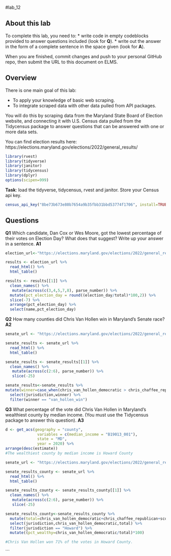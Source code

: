 #lab_12

## About this lab

To complete this lab, you need to:
* write code in empty codeblocks provided to answer questions included (look for **Q**).
* write out the answer in the form of a complete sentence in the space given (look for **A**).

When you are finished, commit changes and push to your personal GitHub repo, then submit the URL to this document on ELMS.

## Overview

There is one main goal of this lab:

* To apply your knowledge of basic web scraping.
* To integrate scraped data with other data pulled from API packages.

You will do this by scraping data from the Maryland State Board of Election website, and connecting it with U.S. Census data pulled from the Tidycensus package to answer questions that can be answered with one or more data sets. 

You can find election results here: https://elections.maryland.gov/elections/2022/general_results/

```r
library(rvest)
library(tidyverse)
library(janitor)
library(tidycensus)
library(dplyr)
options(scipen=999)
```

**Task**: load the tidyverse, tidycensus, rvest and janitor.  Store your Census api key.
```r
census_api_key("8be73b673e80b7654a9b35fbb31bbd53774f1706", install=TRUE, overwrite=TRUE)
```
## Questions

**Q1** Which candidate, Dan Cox or Wes Moore, got the lowest percentage of their votes on Election Day? What does that suggest? Write up your answer in a sentence. 
**A1**
```r
election_url<-"https://elections.maryland.gov/elections/2022/general_results/gen_results_2022_1.html"

results <- election_url %>%
  read_html() %>%
  html_table()

results <- results[[1]] %>%
  clean_names() %>%
   mutate(across(c(3,4,5,7,8), parse_number)) %>% 
  mutate(pct_election_day = round((election_day/total)*100,2)) %>% 
  slice(-7) %>% 
  arrange(pct_election_day) %>% 
  select(name,pct_election_day)
```

**Q2** How many counties did Chris Van Hollen win in Maryland's Senate race? 
**A2** 
```r
senate_url <- "https://elections.maryland.gov/elections/2022/general_results/gen_detail_results_2022_4_1.html"

senate_results <- senate_url %>%
  read_html() %>%
  html_table()

senate_results <- senate_results[[1]] %>%
  clean_names() %>%
   mutate(across(c(2:6), parse_number)) %>% 
   slice(-25) 

senate_results<-senate_results %>% 
mutate(winner=case_when(chris_van_hollen_democratic > chris_chaffee_republican ~ "van_hollen_win", chris_chaffee_republican > chris_van_hollen_democratic ~ "chaffee_win")) %>% 
  select(jurisdiction,winner) %>% 
  filter(winner == "van_hollen_win")
```

**Q3** What percentage of the vote did Chris Van Hollen in Maryland's wealthiest county by median income. (You must use the Tidycensus package to answer this question).
**A3** 
```r
d <- get_acs(geography = "county",
              variables = c(median_income = "B19013_001"),
              state = "MD",
              year = 2020) %>% 
arrange(desc(estimate)) 
#The wealthiest county by median income is Howard County

senate_url <- "https://elections.maryland.gov/elections/2022/general_results/gen_detail_results_2022_4_1.html"

senate_results_county <- senate_url %>%
  read_html() %>%
  html_table()

senate_results_county <- senate_results_county[[1]] %>%
  clean_names() %>%
   mutate(across(c(2:6), parse_number)) %>% 
   slice(-25) 

senate_results_county<-senate_results_county %>% 
  mutate(total=chris_van_hollen_democratic+chris_chaffee_republican+scottie_griffin_write_in_democratic+andrew_j_wildman_write_in_unaffiliated+other_write_ins) %>% 
  select(jurisdiction,chris_van_hollen_democratic,total) %>% 
  filter(jurisdiction == "Howard") %>% 
  mutate((pct_wealthy=chris_van_hollen_democratic/total)*100)

#Chris Van Hollen won 71% of the votes in Howard County.

```

```

